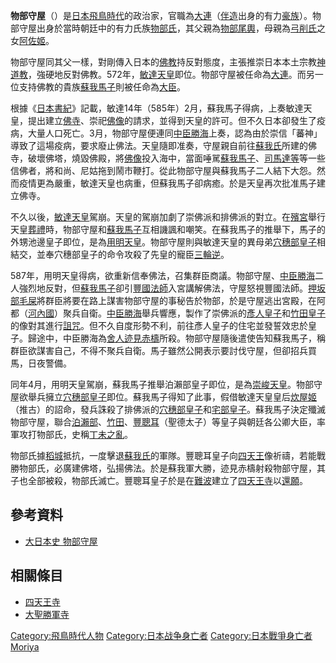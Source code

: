 {{japanese|image=Mononobe no Moriya.jpg|japanese=物部 守屋|kana=もののべ の もりや|romaji=Mononobe no Moriya}}
'''物部守屋'''（{{bd|？||587年|7月|Mononobe no, Moriya}}）是[[日本|日本]][[飛鳥時代|飛鳥時代]]的政治家，官職為[[大連_(官職)|大連]]（[[伴造|伴造]]出身的有力[[豪族|豪族]]）。物部守屋出身於當時朝廷中的有力氏族[[物部氏|物部氏]]，其父親為[[物部尾輿|物部尾輿]]，母親為[[弓削氏|弓削氏]]之女[[阿佐姬|阿佐姬]]。

物部守屋同其父一樣，對剛傳入日本的[[佛教|佛教]]持反對態度，主張推崇日本本土宗教[[神道教|神道教]]，強硬地反對佛教。572年，[[敏達天皇|敏達天皇]]即位。物部守屋被任命為[[大連_(官職)|大連]]。而另一位支持佛教的貴族[[蘇我馬子|蘇我馬子]]則被任命為[[大臣|大臣]]。

根據《[[日本書紀|日本書紀]]》記載，敏達14年（585年）2月，蘇我馬子得病，上奏敏達天皇，提出建立[[佛寺|佛寺]]、崇祀[[佛像|佛像]]的請求，並得到天皇的許可。但不久日本卻發生了疫病，大量人口死亡。3月，物部守屋便連同[[中臣勝海|中臣勝海]]上奏，認為由於崇信「蕃神」導致了這場疫病，要求廢止佛法。天皇隨即准奏，守屋親自前往[[蘇我氏|蘇我氏]]所建的佛寺，破壞佛塔，燒毀佛殿，將[[佛像|佛像]]投入海中，當面唾駡[[蘇我馬子|蘇我馬子]]、[[司馬達等|司馬達等]]等一些信佛者，將和尚、尼姑拖到鬧市鞭打。從此物部守屋與蘇我馬子二人結下大怨。然而疫情更為嚴重，敏達天皇也病重，但蘇我馬子卻病癒。於是天皇再次批准馬子建立佛寺。

不久以後，[[敏達天皇|敏達天皇]]駕崩。天皇的駕崩加劇了崇佛派和排佛派的對立。在[[殯宮|殯宮]]舉行天皇[[葬禮|葬禮]]時，物部守屋和[[蘇我馬子|蘇我馬子]]互相譏諷和嘲笑。在蘇我馬子的推舉下，馬子的外甥池邊皇子即位，是為[[用明天皇|用明天皇]]。物部守屋則與敏達天皇的異母弟[[穴穗部皇子|穴穗部皇子]]相結交，並奉穴穗部皇子的命令攻殺了先皇的寵臣[[三輪逆|三輪逆]]。

587年，用明天皇得病，欲重新信奉佛法，召集群臣商議。物部守屋、[[中臣勝海|中臣勝海]]二人強烈地反對，但[[蘇我馬子|蘇我馬子]]卻引[[豐國法師|豐國法師]]入宮講解佛法，守屋怒視豐國法師。[[押坂部毛屎|押坂部毛屎]]將群臣將要在路上謀害物部守屋的事秘告於物部，於是守屋逃出宮殿，在阿都（[[河內國|河內國]]）聚兵自衛。[[中臣勝海|中臣勝海]]舉兵響應，製作了崇佛派的[[彥人皇子|彥人皇子]]和[[竹田皇子|竹田皇子]]的像對其進行[[詛咒|詛咒]]。但不久自度形勢不利，前往彥人皇子的住宅並發誓效忠於皇子。歸途中，中臣勝海為[[舍人|舍人]][[迹見赤檮|迹見赤檮]]所殺。物部守屋隨後遣使告知蘇我馬子，稱群臣欲謀害自己，不得不聚兵自衛。馬子雖然公開表示要討伐守屋，但卻招兵買馬，日夜警備。

同年4月，用明天皇駕崩，蘇我馬子推舉泊瀨部皇子即位，是為[[崇峻天皇|崇峻天皇]]。物部守屋欲舉兵擁立[[穴穗部皇子|穴穗部皇子]]即位。蘇我馬子得知了此事，假借敏達天皇皇后[[推古天皇|炊屋姬]]（推古）的詔命，發兵誅殺了排佛派的[[穴穗部皇子|穴穗部皇子]]和[[宅部皇子|宅部皇子]]。蘇我馬子決定殲滅物部守屋，聯合[[崇峻天皇|泊瀨部]]、[[竹田皇子|竹田]]、[[聖德太子|豐聰耳]]（聖德太子）等皇子與朝廷各公卿大臣，率軍攻打物部氏，史稱[[丁未之亂|丁未之亂]]。

物部氏據[[稻城|稻城]]抵抗，一度擊退[[蘇我氏|蘇我氏]]的軍隊。豐聰耳皇子向[[四天王|四天王]]像祈禱，若能戰勝物部氏，必廣建佛塔，弘揚佛法。於是蘇我軍大勝，迹見赤檮射殺物部守屋，其子也全部被殺，物部氏滅亡。豐聰耳皇子於是在[[難波|難波]]建立了[[四天王寺|四天王寺]]以[[還願|還願]]。

==參考資料==
*[http://miko.org/~uraki/kuon/furu/text/dainihonsi/dns110.htm#05 大日本史 物部守屋] {{Wayback|url=http://miko.org/~uraki/kuon/furu/text/dainihonsi/dns110.htm#05 |date=20210325021745 }}
==相關條目==
*[[四天王寺|四天王寺]]
*[[大聖勝軍寺|大聖勝軍寺]]

{{DEFAULTSORT:Mononobe no, Moriya}}

[[Category:飛鳥時代人物|Category:飛鳥時代人物]]
[[Category:日本战争身亡者|Category:日本战争身亡者]]
[[Category:日本戰爭身亡者|Category:日本戰爭身亡者]]
[[Category:物部氏|Moriya]]